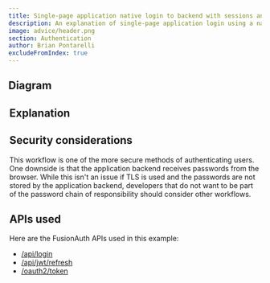 ```yaml
---
title: Single-page application native login to backend with sessions and refresh tokens
description: An explanation of single-page application login using a native login form that submits to the application backend with server-side sessions plus refresh tokens in cookies
image: advice/header.png
section: Authentication
author: Brian Pontarelli
excludeFromIndex: true
---
```


<Intro/>

## Diagram

<Legend/>

<Diagram/>

## Explanation

<OrderedList>
  <Step1/>
  <Step2/>
  <Step3/>
  <Step4/>
  <Step5/>
  <Step6/>
  <Step7/>
  <Step8/>
  <Step9/>
  <Step10/>
  <Step11/>
  <Step12/>
  <Step13/>
  <Step14/>
  <Step15/>
  <Step16/>
  <Step17/>
  <Step18/>
</OrderedList>

## Security considerations

This workflow is one of the more secure methods of authenticating users. One downside is that the application backend receives passwords from the browser. While this isn't an issue if TLS is used and the passwords are not stored by the application backend, developers that do not want to be part of the password chain of responsibility should consider other workflows.

## APIs used

Here are the FusionAuth APIs used in this example:

* [/api/login](/docs/v1/tech/apis/login#authenticate-a-user)
* [/api/jwt/refresh](/docs/v1/tech/apis/jwt#refresh-a-jwt)
* [/oauth2/token](/docs/v1/tech/oauth/endpoints#refresh-token-grant-request)
